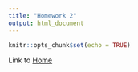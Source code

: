 ```yaml
---
title: "Homework 2"
output: html_document
---
```


```r
knitr::opts_chunk$set(echo = TRUE)
```

Link to [Home](index.html)